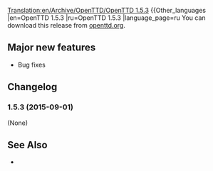 [[Translation:en/Archive/OpenTTD/OpenTTD 1.5.3]]
{{Other_languages
|en=OpenTTD 1.5.3
|ru=OpenTTD 1.5.3
|language_page=ru{{en/-}}
{{en/Archive/OpenTTD/NaviPrevNext|prev=en/Archive/OpenTTD/OpenTTD 1.5.2|next=en/Roadmap 1.6|date=2015-12-03}}
{{en/Archive/OpenTTD/Navigation}}
You can download this release from [http://www.openttd.org/en/download-stable/1.5.3 openttd.org].

==Major new features==
* Bug fixes

==Changelog==
===1.5.3 (2015-09-01)===
(None)

==See Also==
* {{en/OTTDNewsArticle|221|The 1.5.3 news article}}
